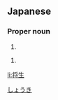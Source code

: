 ==Japanese==
{{ja-kanjitab|将|生}}

===Proper noun===
{{ja-pos|proper|しょうき}}

# {{given name|male|lang=ja}}

{{ja-pos|proper|まさき}}

# {{given name|male|lang=ja}}

[[Category:Japanese male given names|しょうき]]

[[li:将生]]